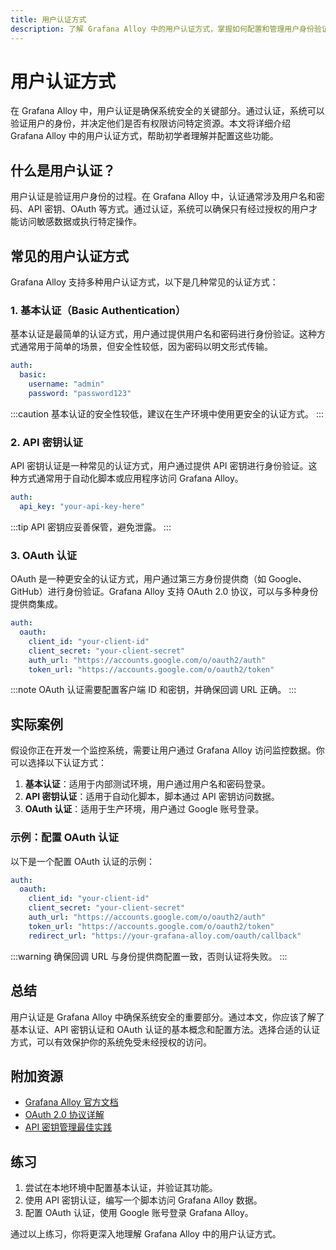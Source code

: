 ```yaml
---
title: 用户认证方式
description: 了解 Grafana Alloy 中的用户认证方式，掌握如何配置和管理用户身份验证，确保系统安全。
---
```


# 用户认证方式

在 Grafana Alloy 中，用户认证是确保系统安全的关键部分。通过认证，系统可以验证用户的身份，并决定他们是否有权限访问特定资源。本文将详细介绍 Grafana Alloy 中的用户认证方式，帮助初学者理解并配置这些功能。

## 什么是用户认证？

用户认证是验证用户身份的过程。在 Grafana Alloy 中，认证通常涉及用户名和密码、API 密钥、OAuth 等方式。通过认证，系统可以确保只有经过授权的用户才能访问敏感数据或执行特定操作。

## 常见的用户认证方式

Grafana Alloy 支持多种用户认证方式，以下是几种常见的认证方式：

### 1. 基本认证（Basic Authentication）

基本认证是最简单的认证方式，用户通过提供用户名和密码进行身份验证。这种方式通常用于简单的场景，但安全性较低，因为密码以明文形式传输。

```yaml
auth:
  basic:
    username: "admin"
    password: "password123"
```

:::caution
基本认证的安全性较低，建议在生产环境中使用更安全的认证方式。
:::

### 2. API 密钥认证

API 密钥认证是一种常见的认证方式，用户通过提供 API 密钥进行身份验证。这种方式通常用于自动化脚本或应用程序访问 Grafana Alloy。

```yaml
auth:
  api_key: "your-api-key-here"
```

:::tip
API 密钥应妥善保管，避免泄露。
:::

### 3. OAuth 认证

OAuth 是一种更安全的认证方式，用户通过第三方身份提供商（如 Google、GitHub）进行身份验证。Grafana Alloy 支持 OAuth 2.0 协议，可以与多种身份提供商集成。

```yaml
auth:
  oauth:
    client_id: "your-client-id"
    client_secret: "your-client-secret"
    auth_url: "https://accounts.google.com/o/oauth2/auth"
    token_url: "https://accounts.google.com/o/oauth2/token"
```

:::note
OAuth 认证需要配置客户端 ID 和密钥，并确保回调 URL 正确。
:::

## 实际案例

假设你正在开发一个监控系统，需要让用户通过 Grafana Alloy 访问监控数据。你可以选择以下认证方式：

1. **基本认证**：适用于内部测试环境，用户通过用户名和密码登录。
2. **API 密钥认证**：适用于自动化脚本，脚本通过 API 密钥访问数据。
3. **OAuth 认证**：适用于生产环境，用户通过 Google 账号登录。

### 示例：配置 OAuth 认证

以下是一个配置 OAuth 认证的示例：

```yaml
auth:
  oauth:
    client_id: "your-client-id"
    client_secret: "your-client-secret"
    auth_url: "https://accounts.google.com/o/oauth2/auth"
    token_url: "https://accounts.google.com/o/oauth2/token"
    redirect_url: "https://your-grafana-alloy.com/oauth/callback"
```

:::warning
确保回调 URL 与身份提供商配置一致，否则认证将失败。
:::

## 总结

用户认证是 Grafana Alloy 中确保系统安全的重要部分。通过本文，你应该了解了基本认证、API 密钥认证和 OAuth 认证的基本概念和配置方法。选择合适的认证方式，可以有效保护你的系统免受未经授权的访问。

## 附加资源

- [Grafana Alloy 官方文档](https://grafana.com/docs/alloy/latest/)
- [OAuth 2.0 协议详解](https://oauth.net/2/)
- [API 密钥管理最佳实践](https://cloud.google.com/docs/authentication/api-keys)

## 练习

1. 尝试在本地环境中配置基本认证，并验证其功能。
2. 使用 API 密钥认证，编写一个脚本访问 Grafana Alloy 数据。
3. 配置 OAuth 认证，使用 Google 账号登录 Grafana Alloy。

通过以上练习，你将更深入地理解 Grafana Alloy 中的用户认证方式。